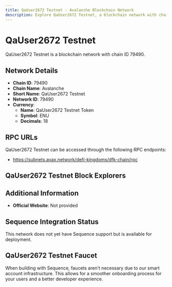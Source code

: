 ```yaml
--- 
title: QaUser2672 Testnet - Avalanche Blockchain Network
description: Explore QaUser2672 Testnet, a blockchain network with chain ID 79490. Learn about its native currency, QaUser2672 Testnet Token, and how to interact with the network.
---
```


# QaUser2672 Testnet

QaUser2672 Testnet is a blockchain network with chain ID 79490.

## Network Details

- **Chain ID**: 79490
- **Chain Name**: Avalanche
- **Short Name**: QaUser2672 Testnet
- **Network ID**: 79490
- **Currency**: 
  - **Name**: QaUser2672 Testnet Token
  - **Symbol**: ENU
  - **Decimals**: 18

## RPC URLs

QaUser2672 Testnet can be accessed through the following RPC endpoints:

- https://subnets.avax.network/defi-kingdoms/dfk-chain/rpc

## QaUser2672 Testnet Block Explorers



## Additional Information

- **Official Website**: Not provided

## Sequence Integration Status

This network does not yet have Sequence support but is available for deployment.

## QaUser2672 Testnet Faucet

When building with Sequence, faucets aren't necessary due to our smart account infrastructure. This allows for a smoother onboarding process for your users and a better developer experience.
